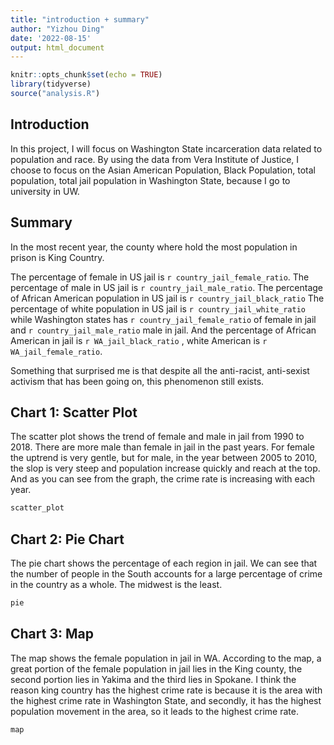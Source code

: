 ```yaml
---
title: "introduction + summary"
author: "Yizhou Ding"
date: '2022-08-15'
output: html_document
---
```


```r
knitr::opts_chunk$set(echo = TRUE)
library(tidyverse)
source("analysis.R")
```

## Introduction 

In this project, I will focus on Washington State incarceration data related to population and race. By using the data from Vera Institute of Justice, I choose to focus on the Asian American Population, Black Population, total population, total jail population in Washington State, because I go to university in UW. 

## Summary 

In the most recent year, the county where hold the most population in prison is King Country.  

The percentage of female in US jail is `r country_jail_female_ratio`. The percentage of male in US jail is `r country_jail_male_ratio`. The percentage of African American population in US jail is `r country_jail_black_ratio`  The percentage of white population in US jail is `r country_jail_white_ratio` while Washington states has `r country_jail_female_ratio` of female in jail and `r country_jail_male_ratio` male in jail. And the percentage of African American in jail is `r WA_jail_black_ratio` , white American is `r WA_jail_female_ratio`. 

Something that surprised me is that despite all the anti-racist, anti-sexist activism that has been going on, this phenomenon still exists. 

## Chart 1: Scatter Plot 

The scatter plot shows the trend of female and male in jail from 1990 to 2018. There are more male than female in jail in the past years. For female the uptrend is very gentle, but for male, in the year between 2005 to 2010, the slop is very steep and population increase quickly and reach at the top. And as you can see from the graph, the crime rate is increasing with each year.

```r
scatter_plot
```

## Chart 2: Pie Chart 

The pie chart shows the percentage of each region in jail.  We can see that the number of people in the South accounts for a large percentage of crime in the country as a whole. The midwest is the least.

```r
pie
```

## Chart 3: Map 

The map shows the female population in jail in WA. According to the map, a great portion of the female population in jail lies in the King county, the second portion lies in Yakima and the third lies in Spokane. I think the reason king country has the highest crime rate is because it is the area with the highest crime rate in Washington State, and secondly, it has the highest population movement in the area, so it leads to the highest crime rate.

```r
map
```


